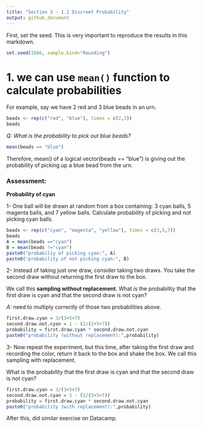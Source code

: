 ```yaml
---
title: "Section 3 - 1.1 Discreet Probability"
output: github_document
---
```


First, set the seed. This is very important to reproduce the results in this markdown.

```r
set.seed(1986, sample.kind="Rounding")
```

# 1. we can use `mean()` function to calculate probabilities

For example, say we have 2 red and 3 blue beads in an urn.

```r
beads <- rep(c("red", "blue"), times = c(2,3))
beads
```

*Q: What is the probability to pick out blue beads?*

```r
mean(beads == "blue")
```

Therefore, mean() of a logical vector(beads == "blue") is giving out the probability of picking up a blue bead from the urn.

### Assessment:

**Probability of cyan**

1- One ball will be drawn at random from a box containing: 3 cyan balls, 5 magenta balls, and 7 yellow balls. Calculate probability of picking and not picking cyan balls.

```r
beads <- rep(c("cyan", "magenta", "yellow"), times = c(3,5,7))
beads
A = mean(beads =="cyan")
B = mean(beads !="cyan")
paste0("probabiliy of picking cyan:", A)
paste0("probability of not picking cyan:", B)

```

2- Instead of taking just one draw, consider taking two draws. You take the second draw without returning the first draw to the box.

We call this **sampling without replacement**. What is the probability that the first draw is cyan and that the second draw is not cyan?

*A:* need to multiply correctly of those two probabilities above.

```r
first.draw.cyan = 3/(3+5+7)
second.draw.not.cyan = 1 - (2/(2+5+7))
probability = first.draw.cyan * second.draw.not.cyan
paste0("probability (without replacement):",probability)


```

3- Now repeat the experiment, but this time, after taking the first draw and recording the color, return it back to the box and shake the box. We call this sampling with replacement.

What is the probability that the first draw is cyan and that the second draw is not cyan?

```r
first.draw.cyan = 3/(3+5+7)
second.draw.not.cyan = 1 - (3/(3+5+7))
probability = first.draw.cyan * second.draw.not.cyan
paste0("probability (with replacement):",probability)
```

After this, did similar exercise on Datacamp.
